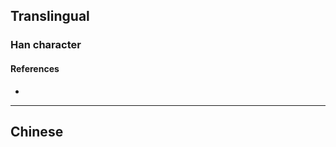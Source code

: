 {{character info/new}}
==Translingual==

===Han character===
{{Han char|rn=86|rad=火|as=07|sn=11|four=|canj=HUF,IUF,XXHUF|ids=⿱戺火}}

====References====
* {{Han ref|kx=0672.200|dkj=19075|hdz=32206.040|uh=7108|ud=28936}}

----

==Chinese==
{{zh-see|熙|v}}